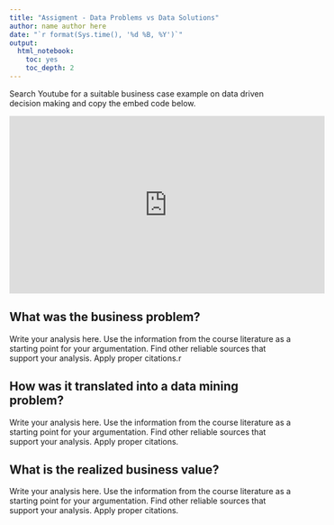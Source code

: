 ```yaml
---
title: "Assigment - Data Problems vs Data Solutions"
author: name author here
date: "`r format(Sys.time(), '%d %B, %Y')`"
output:
  html_notebook:
    toc: yes
    toc_depth: 2
---
```


Search Youtube for a suitable business case example on data driven decision making and copy the embed code below.

 <iframe width="560" height="315" src="https://www.youtube.com/embed/5v0RgVlKiXI" title="YouTube video player" frameborder="0" allow="accelerometer; autoplay; clipboard-write; encrypted-media; gyroscope; picture-in-picture" allowfullscreen></iframe> 


## What was the business problem?

Write your analysis here. Use the information from the course literature as a starting point for your argumentation. Find other reliable sources that support your analysis. Apply proper citations.r 

## How was it translated into a data mining problem?

Write your analysis here. Use the information from the course literature as a starting point for your argumentation. Find other reliable sources that support your analysis. Apply proper citations.

## What is the realized business value?

Write your analysis here. Use the information from the course literature as a starting point for your argumentation. Find other reliable sources that support your analysis. Apply proper citations. 